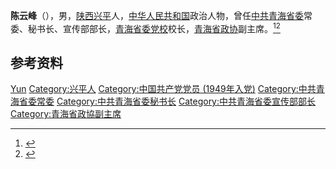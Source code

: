 '''陈云峰'''（{{bd|1928年||1998年|}}），男，[[陕西|陕西]][[兴平市|兴平]]人，[[中华人民共和国|中华人民共和国]]政治人物，曾任[[中共青海省委|中共青海省委]]常委、秘书长、宣传部部长，[[青海省委党校|青海省委党校]]校长，[[青海省政协|青海省政协]]副主席。<ref>{{Cite book|title=中华人民共和国职官志|author=何虎生, 李耀东, 向常福主编|publisher=中国社会出版社|year=2003|isbn=9787800883934|location=北京|pages=}}</ref><ref>{{Cite web|title=陈云峰|url=http://www.huaxia.com/lasd/hxrwk/ddrw/dl/2003/08/487396.html|accessdate=2020-09-07|work=华夏经纬网}}</ref>

== 参考资料 ==
{{reflist}}

{{中国人物小作品}}

{{Authority control}}
{{DEFAULTSORT:Chen陈}}
[[Category:陈姓|Yun]]
[[Category:兴平人|Category:兴平人]]
[[Category:中国共产党党员_(1949年入党)|Category:中国共产党党员 (1949年入党)]]
[[Category:中共青海省委常委|Category:中共青海省委常委]]
[[Category:中共青海省委秘书长|Category:中共青海省委秘书长]]
[[Category:中共青海省委宣传部部长|Category:中共青海省委宣传部部长]]
[[Category:青海省政協副主席|Category:青海省政協副主席]]